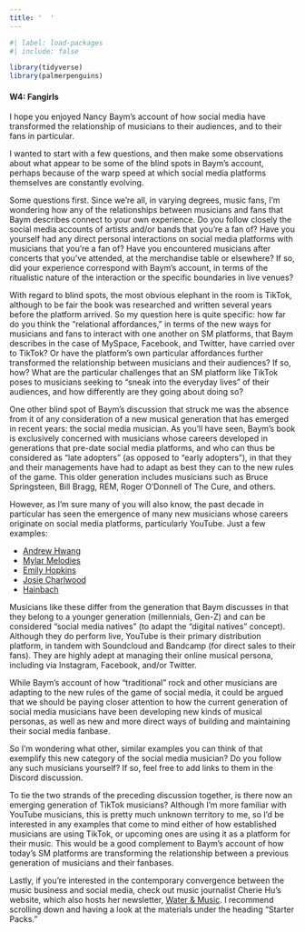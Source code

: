 ```yaml
---
title: '  '
---
```


```r
#| label: load-packages
#| include: false

library(tidyverse)
library(palmerpenguins)
```

#### W4: Fangirls

I hope you enjoyed Nancy Baym's account of how social media have transformed the relationship of musicians to their audiences, and to their fans in particular.

I wanted to start with a few questions, and then make some observations about what appear to be some of the blind spots in Baym's account, perhaps because of the warp speed at which social media platforms themselves are constantly evolving.

Some questions first. Since we're all, in varying degrees, music fans, I'm wondering how any of the relationships between musicians and fans that Baym describes connect to your own experience. Do you follow closely the social media accounts of artists and/or bands that you're a fan of? Have you yourself had any direct personal interactions on social media platforms with musicians that you're a fan of? Have you encountered musicians after concerts that you've attended, at the merchandise table or elsewhere? If so, did your experience correspond with Baym's account, in terms of the ritualistic nature of the interaction or the specific boundaries in live venues?

With regard to blind spots, the most obvious elephant in the room is TikTok, although to be fair the book was researched and written several years before the platform arrived. So my question here is quite specific: how far do you think the "relational affordances," in terms of the new ways for musicians and fans to interact with one another on SM platforms, that Baym describes in the case of MySpace, Facebook, and Twitter, have carried over to TikTok? Or have the platform's own particular affordances further transformed the relationship between musicians and their audiences? If so, how? What are the particular challenges that an SM platform like TikTok poses to musicians seeking to "sneak into the everyday lives" of their audiences, and how differently are they going about doing so?

One other blind spot of Baym's discussion that struck me was the absence from it of any consideration of a new musical generation that has emerged in recent years: the social media musician. As you'll have seen, Baym's book is exclusively concerned with musicians whose careers developed in generations that pre-date social media platforms, and who can thus be considered as "late adopters" (as opposed to "early adopters"), in that they and their managements have had to adapt as best they can to the new rules of the game. This older generation includes musicians such as Bruce Springsteen, Bill Bragg, REM, Roger O'Donnell of The Cure, and others.

However, as I'm sure many of you will also know, the past decade in particular has seen the emergence of many new musicians whose careers originate on social media platforms, particularly YouTube. Just a few examples:

-   [Andrew Hwang](https://www.youtube.com/@andrewhuang)
-   [Mylar Melodies](https://www.youtube.com/@mylarmelodies)
-   [Emily Hopkins](https://www.youtube.com/@emilyharpist)
-   [Josie Charlwood](https://www.youtube.com/@JosieCharlwoodmusic)
-   [Hainbach](https://www.youtube.com/@Hainbach)

Musicians like these differ from the generation that Baym discusses in that they belong to a younger generation (millennials, Gen-Z) and can be considered "social media natives" (to adapt the "digital natives" concept). Although they do perform live, YouTube is their primary distribution platform, in tandem with Soundcloud and Bandcamp (for direct sales to their fans). They are highly adept at managing their online musical persona, including via Instagram, Facebook, and/or Twitter.

While Baym's account of how "traditional" rock and other musicians are adapting to the new rules of the game of social media, it could be argued that we should be paying closer attention to how the current generation of social media musicians have been developing new kinds of musical personas, as well as new and more direct ways of building and maintaining their social media fanbase.

So I'm wondering what other, similar examples you can think of that exemplify this new category of the social media musician? Do you follow any such musicians yourself? If so, feel free to add links to them in the Discord discussion.

To tie the two strands of the preceding discussion together, is there now an emerging generation of TikTok musicians? Although I'm more familiar with YouTube musicians, this is pretty much unknown territory to me, so I'd be  interested in any examples that come to mind either of how established musicians are using TikTok, or upcoming ones are using it as a platform for their music. This would be a good complement to Baym's account of how today's SM platforms are transforming the relationship between a previous generation of musicians and their fanbases.

Lastly, if you're interested in the contemporary convergence between the music business and social media, check out music journalist Cherie Hu's website, which also hosts her newsletter, [Water & Music](https://www.waterandmusic.com/). I recommend scrolling down and having a look at the materials under the heading "Starter Packs."
